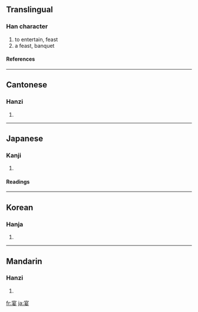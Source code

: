==Translingual==
===Han character===
{{Han char|rn=40|rad=宀|as=07|sn=10|four=3040<sub>4</sub>|canj=十日女 (JAV)}}
# to entertain, feast
# a feast, banquet
====References====
{{Han ref|kx=0286.130|dkj=07166|dj=0565.100|hdz=20933.030|uh=5BB4|ud=23476|bh=AE62|bd=44642}}
----
==Cantonese==
===Hanzi===
{{yue-hanzi|jyut=|y=yin3}}
# {{defn|Cantonese}}
----
==Japanese==
===Kanji===
{{ja-kanji|grade=c|rs=宀07}}
# {{defn|Japanese}} 
====Readings====
{{ja-readings|on=[[えん]] (en)|kun=[[うたげ]] (utage), [[たのしむ]] (tanoshimu)}}
----
==Korean==
===Hanja===
{{ko-hanja|hangeul=연|rv=yeon|mr=yŏn}}
# {{defn|Korean}}
----
==Mandarin==
===Hanzi===
{{cmn-hanzi|pin=[[gū]] ([[gu1]]), [[jie]] ([[jie5]]), [[yàn]] ([[yan4]])|wg=ku<sup>1</sup>, chieh<sup>5</sup>, yen<sup>4</sup>}}
# {{defn|Mandarin}}

[[fr:宴]]
[[ja:宴]]